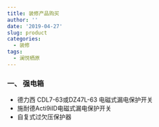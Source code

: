 ```yaml
---
title: 装修产品购买
author: ''
date: '2019-04-27'
slug: product
categories:
  - 装修
tags:
  - 澜悦栖原
---
```


### 一、 强电箱

  * 德力西 CDL7-63或DZ47L-63 电磁式漏电保护开关
  * 施耐德Acti9iID电磁式漏电保护开关
  * 自复式过欠压保护器

